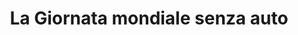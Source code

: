 ---
description: "Incoraggia l’abbandono dell’automobile per un giorno, in favore di mobilità dolce e mezzi pubblici.
Nei Monti Lepini, percorsi ciclabili, sentieri escursionistici e borghi facilmente esplorabili a piedi rendono possibile un turismo e una vita quotidiana più sostenibile. La giornata può diventare occasione per organizzare escursioni tematiche, mercatini ecologici e giochi per bambini.
"
title: "La Giornata mondiale senza auto"
---